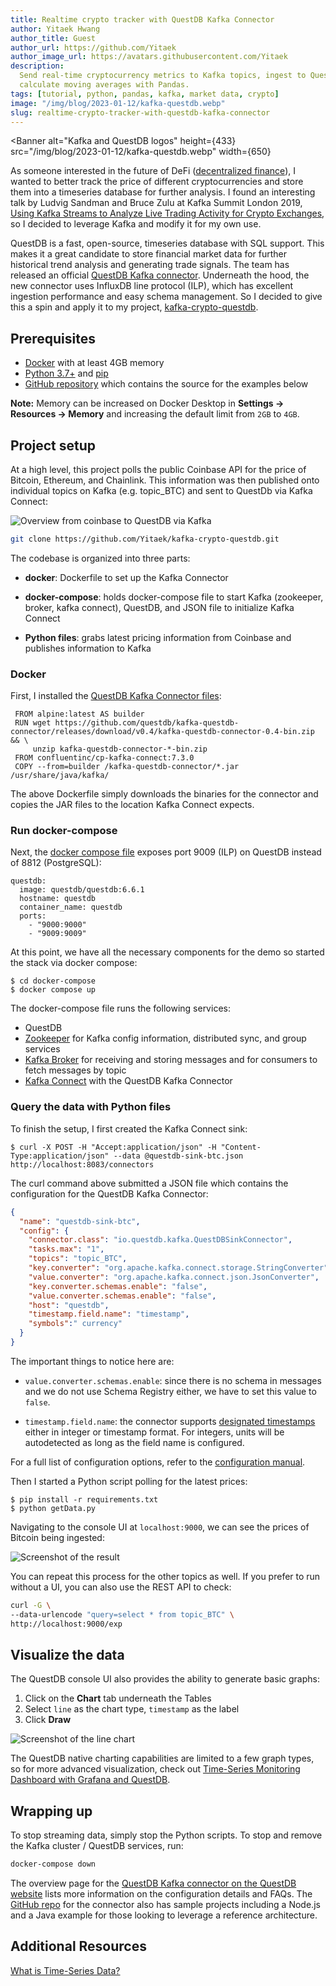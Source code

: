 ```yaml
---
title: Realtime crypto tracker with QuestDB Kafka Connector
author: Yitaek Hwang
author_title: Guest
author_url: https://github.com/Yitaek
author_image_url: https://avatars.githubusercontent.com/Yitaek
description:
  Send real-time cryptocurrency metrics to Kafka topics, ingest to QuestDB, and
  calculate moving averages with Pandas.
tags: [tutorial, python, pandas, kafka, market data, crypto]
image: "/img/blog/2023-01-12/kafka-questdb.webp"
slug: realtime-crypto-tracker-with-questdb-kafka-connector
---
```



<Banner
  alt="Kafka and QuestDB logos"
  height={433}
  src="/img/blog/2023-01-12/kafka-questdb.webp"
  width={650}
></Banner>

As someone interested in the future of DeFi
([decentralized finance](https://yitaek.medium.com/intro-to-defi-b4ab2ec0f156)),
I wanted to better track the price of different cryptocurrencies and store them
into a timeseries database for further analysis. I found an interesting talk by
Ludvig Sandman and Bruce Zulu at Kafka Summit London 2019,
[Using Kafka Streams to Analyze Live Trading Activity for Crypto Exchanges](https://www.confluent.io/kafka-summit-lon19/using-kafka-streams-analyze-trading-crypto-exchanges/),
so I decided to leverage Kafka and modify it for my own use.

QuestDB is a fast, open-source, timeseries database with SQL support. This makes
it a great candidate to store financial market data for further historical trend
analysis and generating trade signals. The team has released an official
[QuestDB Kafka connector](/docs/third-party-tools/kafka/questdb-kafka/).
Underneath the hood, the new connector uses InfluxDB line protocol (ILP), which
has excellent ingestion performance and easy schema management. So I decided to
give this a spin and apply it to my project,
[kafka-crypto-questdb](https://github.com/Yitaek/kafka-crypto-questdb).

## Prerequisites

- [Docker](https://docs.docker.com/get-docker/) with at least 4GB memory
- [Python 3.7+](https://www.python.org/downloads/) and
  [pip](https://pypi.org/project/pip/)
- [GitHub repository](https://github.com/Yitaek/kafka-crypto-questdb) which
  contains the source for the examples below

**Note:** Memory can be increased on Docker Desktop in **Settings -> Resources
-> Memory** and increasing the default limit from `2GB` to `4GB`.

## Project setup

At a high level, this project polls the public Coinbase API for the price of
Bitcoin, Ethereum, and Chainlink. This information was then published onto
individual topics on Kafka (e.g. topic_BTC) and sent to QuestDb via Kafka
Connect:

![Overview from coinbase to QuestDB via Kafka](/img/blog/2023-01-12/overview.webp)

```bash
git clone https://github.com/Yitaek/kafka-crypto-questdb.git
```

The codebase is organized into three parts:

- **docker**: Dockerfile to set up the Kafka Connector

- **docker-compose**: holds docker-compose file to start Kafka (zookeeper,
  broker, kafka connect), QuestDB, and JSON file to initialize Kafka Connect

- **Python files**: grabs latest pricing information from Coinbase and publishes
  information to Kafka

### Docker

First, I installed the
[QuestDB Kafka Connector files](https://github.com/Yitaek/kafka-crypto-questdb/blob/main/docker/Dockerfile):

```
 FROM alpine:latest AS builder
 RUN wget https://github.com/questdb/kafka-questdb-connector/releases/download/v0.4/kafka-questdb-connector-0.4-bin.zip && \
     unzip kafka-questdb-connector-*-bin.zip
 FROM confluentinc/cp-kafka-connect:7.3.0
 COPY --from=builder /kafka-questdb-connector/*.jar /usr/share/java/kafka/
```

The above Dockerfile simply downloads the binaries for the connector and copies
the JAR files to the location Kafka Connect expects.

### Run docker-compose

Next, the
[docker compose file](https://github.com/Yitaek/kafka-crypto-questdb/blob/main/docker-compose/docker-compose.yml)
exposes port 9009 (ILP) on QuestDB instead of 8812 (PostgreSQL):

```
questdb:
  image: questdb/questdb:6.6.1
  hostname: questdb
  container_name: questdb
  ports:
    - "9000:9000"
    - "9009:9009"
```

At this point, we have all the necessary components for the demo so started the
stack via docker compose:

```shell
$ cd docker-compose
$ docker compose up
```

The docker-compose file runs the following services:

- QuestDB
- [Zookeeper](https://cwiki.apache.org/confluence/display/ZOOKEEPER) for Kafka
  config information, distributed sync, and group services
- [Kafka Broker](https://kafka.apache.org/documentation/#intro_nutshell) for
  receiving and storing messages and for consumers to fetch messages by topic
- [Kafka Connect](https://kafka.apache.org/documentation/#connect) with the
  QuestDB Kafka Connector

### Query the data with Python files

To finish the setup, I first created the Kafka Connect sink:

```shell title="From ./docker-compose directory"
$ curl -X POST -H "Accept:application/json" -H "Content-Type:application/json" --data @questdb-sink-btc.json http://localhost:8083/connectors
```

The curl command above submitted a JSON file which contains the configuration
for the QuestDB Kafka Connector:

```json
{
  "name": "questdb-sink-btc",
  "config": {
    "connector.class": "io.questdb.kafka.QuestDBSinkConnector",
    "tasks.max": "1",
    "topics": "topic_BTC",
    "key.converter": "org.apache.kafka.connect.storage.StringConverter",
    "value.converter": "org.apache.kafka.connect.json.JsonConverter",
    "key.converter.schemas.enable": "false",
    "value.converter.schemas.enable": "false",
    "host": "questdb",
    "timestamp.field.name": "timestamp",
    "symbols":" currency"
  }
}
```

The important things to notice here are:

- `value.converter.schemas.enable`: since there is no schema in messages and we
  do not use Schema Registry either, we have to set this value to `false`.

- `timestamp.field.name`: the connector supports
  [designated timestamps](/docs/concept/designated-timestamp/) either in integer
  or timestamp format. For integers, units will be autodetected as long as the
  field name is configured.

For a full list of configuration options, refer to the
[configuration manual](/docs/third-party-tools/kafka/questdb-kafka/#configuration-manual).

Then I started a Python script polling for the latest prices:

```shell
$ pip install -r requirements.txt
$ python getData.py
```

Navigating to the console UI at `localhost:9000`, we can see the prices of
Bitcoin being ingested:

![Screenshot of the result](/img/blog/2023-01-12/bitcoin.webp)

You can repeat this process for the other topics as well. If you prefer to run
without a UI, you can also use the REST API to check:

```bash
curl -G \
--data-urlencode "query=select * from topic_BTC" \
http://localhost:9000/exp
```

## Visualize the data

The QuestDB console UI also provides the ability to generate basic graphs:

1. Click on the **Chart** tab underneath the Tables
2. Select `line` as the chart type, `timestamp` as the label
3. Click **Draw**

![Screenshot of the line chart](/img/blog/2023-01-12/visualization.webp)

The QuestDB native charting capabilities are limited to a few graph types, so
for more advanced visualization, check out
[Time-Series Monitoring Dashboard with Grafana and QuestDB](/blog/time-series-monitoring-dashboard-grafana-questdb/).

## Wrapping up

To stop streaming data, simply stop the Python scripts. To stop and remove the
Kafka cluster / QuestDB services, run:

```bash
docker-compose down
```

The overview page for the
[QuestDB Kafka connector on the QuestDB website](/docs/third-party-tools/kafka/questdb-kafka/)
lists more information on the configuration details and FAQs. The
[GitHub repo](https://github.com/questdb/kafka-questdb-connector/tree/main/kafka-questdb-connector-samples)
for the connector also has sample projects including a Node.js and a Java
example for those looking to leverage a reference architecture.

## Additional Resources

[What is Time-Series Data?](/blog/time-series-data/)
